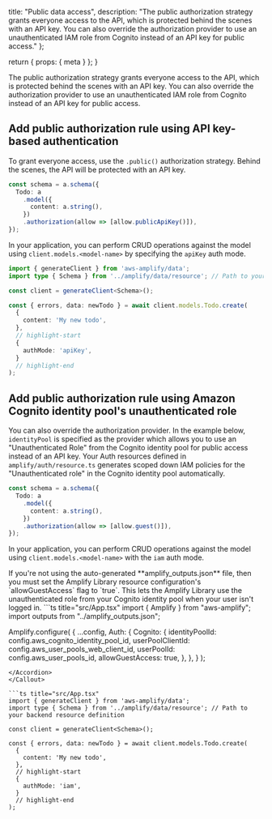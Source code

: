   title: "Public data access",
  description: "The public authorization strategy grants everyone access to the API, which is protected behind the scenes with an API key. You can also override the authorization provider to use an unauthenticated IAM role from Cognito instead of an API key for public access."
};

  return {
    props: {
      meta
    }
  };
}

The public authorization strategy grants everyone access to the API, which is protected behind the scenes with an API key. You can also override the authorization provider to use an unauthenticated IAM role from Cognito instead of an API key for public access.

## Add public authorization rule using API key-based authentication

To grant everyone access, use the `.public()` authorization strategy. Behind the scenes, the API will be protected with an API key.

```ts title="amplify/data/resource.ts"
const schema = a.schema({
  Todo: a
    .model({
      content: a.string(),
    })
    .authorization(allow => [allow.publicApiKey()]),
});
```

In your application, you can perform CRUD operations against the model using `client.models.<model-name>` by specifying the `apiKey` auth mode.

```ts
import { generateClient } from 'aws-amplify/data';
import type { Schema } from '../amplify/data/resource'; // Path to your backend resource definition

const client = generateClient<Schema>();

const { errors, data: newTodo } = await client.models.Todo.create(
  {
    content: 'My new todo',
  },
  // highlight-start
  {
    authMode: 'apiKey',
  }
  // highlight-end
);
```

## Add public authorization rule using Amazon Cognito identity pool's unauthenticated role

You can also override the authorization provider. In the example below, `identityPool` is specified as the provider which allows you to use an "Unauthenticated Role" from the Cognito identity pool for public access instead of an API key. Your Auth resources defined in `amplify/auth/resource.ts` generates scoped down IAM policies for the "Unauthenticated role" in the Cognito identity pool automatically.

```ts title="amplify/data/resource.ts"
const schema = a.schema({
  Todo: a
    .model({
      content: a.string(),
    })
    .authorization(allow => [allow.guest()]),
});
```

In your application, you can perform CRUD operations against the model using `client.models.<model-name>` with the `iam` auth mode.

<Callout info>
If you're not using the auto-generated **amplify_outputs.json** file, then you must set the Amplify Library resource configuration's `allowGuestAccess` flag to `true`. This lets the Amplify Library use the unauthenticated role from your Cognito identity pool when your user isn't logged in.

<Accordion title="Amplify configuration">
```ts title="src/App.tsx"
import { Amplify } from "aws-amplify";
import outputs from "../amplify_outputs.json";

Amplify.configure(
  {
    ...config,
    Auth: {
      Cognito: {
        identityPoolId: config.aws_cognito_identity_pool_id,
        userPoolClientId: config.aws_user_pools_web_client_id,
        userPoolId: config.aws_user_pools_id,
        allowGuestAccess: true,
      },
    },
  }
);
```
</Accordion>
</Callout>

```ts title="src/App.tsx"
import { generateClient } from 'aws-amplify/data';
import type { Schema } from '../amplify/data/resource'; // Path to your backend resource definition

const client = generateClient<Schema>();

const { errors, data: newTodo } = await client.models.Todo.create(
  {
    content: 'My new todo',
  },
  // highlight-start
  {
    authMode: 'iam',
  }
  // highlight-end
);
```
